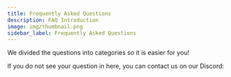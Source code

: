 ```yaml
---
title: Frequently Asked Questions
description: FAQ Introduction
image: img/thumbnail.png
sidebar_label: Frequently Asked Questions
---
```


We divided the questions into categories so it is easier for you!

If you do not see your question in here, you can contact us on our Discord:

<Card
    title="<p><strong>Join the Discord</strong></p>"
    description=" <p>Koii's Discord is where the community comes to discuss new ideas and recent updates.</p>"
    link="https://discord.com/invite/koii-network"
    linkText="Sign in Here"
    svgName="discord"
    cardPerRow="3"
/>